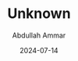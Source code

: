 ---
id: "DSCF9711"
filepath: "../../assets/photo/2024/DSCF9711_resized.jpg"
title: "Unknown"
alt: ""
date: "2024-07-14"
author: "Abdullah Ammar"
iso: "1250"
shutterspeed: "1/140s"
aperture: "f/6.4"
lens: "XC15-45mmF3.5-5.6 OIS PZ"
---